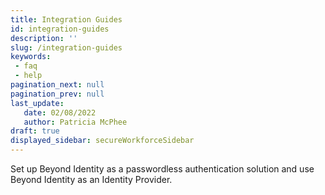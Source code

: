 ```yaml
---
title: Integration Guides
id: integration-guides
description: ''
slug: /integration-guides 
keywords: 
 - faq
 - help
pagination_next: null
pagination_prev: null
last_update: 
   date: 02/08/2022
   author: Patricia McPhee
draft: true
displayed_sidebar: secureWorkforceSidebar
---
```



Set up Beyond Identity as a passwordless authentication solution and use Beyond Identity as an Identity Provider.

<DocCardList />



<IntegrationGuides />